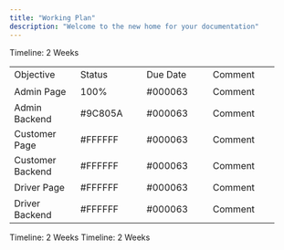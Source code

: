 ```yaml
---
title: "Working Plan"
description: "Welcome to the new home for your documentation"
---
```


<Card title ="Sprint 1">
Timeline: 2 Weeks

 <table style = {{"border": "1px solid", "width": "auto"}}>
        <tr width = "100%">
            <td width = "100px" height = "30px">Objective</td>
            <td width = "100px" height = "30px">Status</td>
            <td width = "100px" height = "30px">Due Date</td>
            <td width = "100px" height = "30px">Comment</td>
        </tr>
        <tr>
            <td width = "100px" height = "30px">Admin Page</td>
            <td width = "100px" height = "30px">100%</td>
            <td width = "100px" height = "30px">#000063</td>
            <td width = "100px" height = "30px">Comment</td>
        </tr>
        <tr>
            <td width = "100px" height = "30px">Admin Backend</td>
            <td width = "100px" height = "30px">#9C805A</td>
            <td width = "100px" height = "30px">#000063</td>
            <td width = "100px" height = "30px">Comment</td>
        </tr>
        <tr>
            <td width = "100px" height = "30px">Customer Page</td>
            <td width = "100px" height = "30px">#FFFFFF</td>
            <td width = "100px" height = "30px">#000063</td>
            <td width = "100px" height = "30px">Comment</td>
        </tr>
        <tr>
            <td width = "100px" height = "30px">Customer Backend</td>
            <td width = "100px" height = "30px">#FFFFFF</td>
            <td width = "100px" height = "30px">#000063</td>
            <td width = "100px" height = "30px">Comment</td>
        </tr>
        <tr>
            <td width = "100px" height = "30px">Driver Page</td>
            <td width = "100px" height = "30px">#FFFFFF</td>
            <td width = "100px" height = "30px">#000063</td>
            <td width = "100px" height = "30px">Comment</td>
        </tr>
        <tr>
            <td width = "100px" height = "30px">Driver Backend</td>
            <td width = "100px" height = "30px">#FFFFFF</td>
            <td width = "100px" height = "30px">#000063</td>
            <td width = "100px" height = "30px">Comment</td>
        </tr>
    </table>
</Card>

<Card title ="Sprint 3">
Timeline: 2 Weeks
</Card>

<Card title ="Sprint 3">
Timeline: 2 Weeks
</Card>